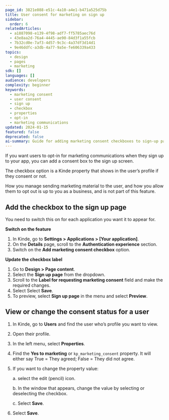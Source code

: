 ```yaml
---
page_id: 3821e088-e51c-4a10-a4e1-b471a525d75b
title: User consent for marketing on sign up
sidebar:
  order: 6
relatedArticles:
  - a1887098-e139-4f98-adf7-ff5785aec76d
  - 43e8aa2d-76a4-4445-ae90-84d3f1a55fcb
  - 7b32cd0e-7af3-4d57-9c3c-4a37df3d14d1
  - 9e46ddfc-a3db-4a77-9a5e-fe606339a433
topics:
  - design
  - pages
  - marketing
sdk: []
languages: []
audience: developers
complexity: beginner
keywords:
  - marketing consent
  - user consent
  - sign up
  - checkbox
  - properties
  - opt-in
  - marketing communications
updated: 2024-01-15
featured: false
deprecated: false
ai-summary: Guide for adding marketing consent checkboxes to sign-up pages including feature configuration, label customization, and user consent status management.
---
```


If you want users to opt-in for marketing communications when they sign up to your app, you can add a consent box to the sign up screen.

The checkbox option is a Kinde property that shows in the user’s profile if they consent or not.

How you manage sending marketing material to the user, and how you allow them to opt out is up to you as a business, and is not part of this feature.

## Add the checkbox to the sign up page

You need to switch this on for each application you want it to appear for.

**Switch on the feature**

1. In Kinde, go to **Settings > Applications > [Your application]**.
2. On the **Details** page, scroll to the **Authentication experience** section.
3. Switch on the **Add marketing consent checkbox** option.

**Update the checkbox label**

1. Go to **Design > Page content**.
2. Select the **Sign up page** from the dropdown.
3. Scroll to the **Label for requesting marketing consent** field and make the required changes.
4. Select Select **Save**. 
5. To preview, select **Sign up page** in the menu and select **Preview**.

## View or change the consent status for a user

1. In Kinde, go to **Users** and find the user who’s profile you want to view.
2. Open their profile.
3. In the left menu, select **Properties**.
4. Find the **Yes to marketing** or `kp_marketing_consent` property.
   It will either say True = They agreed; False = They did not agree.
5. If you want to change the property value:

   a. select the edit (pencil) icon.

   b. In the window that appears, change the value by selecting or deselecting the checkbox.

   c. Select **Save**.

6. Select **Save**.
